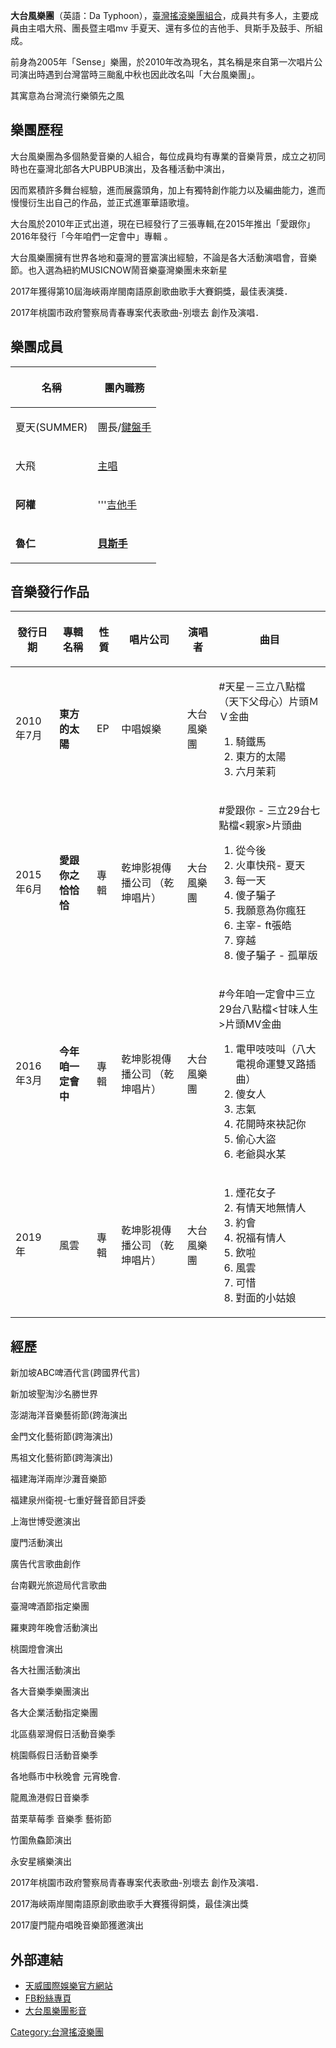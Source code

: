 {{多個問題|
{{Unreferenced|time=2021-08-12T01:37:47+00:00}}
{{autobiography|time=2020-12-01}}
{{trivia|time=2020-12-01}}
{{notability unreferenced|time=2020-12-01}}
}}
{{藝人
| 姓名 = 大台風樂團
| 類型 = 樂團
| 圖片 = 
| 圖片簡介 = 
| 英文名 = Da Typhoon
| 音樂類型 = {{unbulleted list|[[華語搖滾音樂|華語搖滾音樂]]|[[台語搖滾音樂|台語搖滾音樂]]}}
| 出道日期 = 2010年
| 活躍年代 = 2005年至今
| 唱片公司 = 乾坤影視傳播公司（乾坤唱片）
| 經紀公司 = 天威國際娛樂媒體有限公司
| 網站 = [http://www.voilatw888.com/ 天威國際娛樂官方網站]<br>[https://www.facebook.com/voilatw888/ FB粉絲專頁]
| 相關團體 = 
| 現任成員 = {{unbulleted list|大飛（主唱）|夏天（主唱、團長、KB手）| }}
| imdb = 
}}
'''大台風樂團'''（英語：Da Typhoon），[[臺灣|臺灣]][[樂團|搖滾樂團組合]]，成員共有多人，主要成員由主唱大飛、團長暨主唱mv 手夏天、還有多位的吉他手、貝斯手及鼓手、所組成。

前身為2005年「Sense」樂團，於2010年改為現名，其名稱是來自第一次唱片公司演出時遇到台灣當時三颱亂中秋也因此改名叫「大台風樂團」。

其寓意為台灣流行樂領先之風

== 樂團歷程 ==
大台風樂團為多個熱愛音樂的人組合，每位成員均有專業的音樂背景，成立之初同時也在臺灣北部各大PUBPUB演出，及各種活動中演出，

因而累積許多舞台經驗，進而展露頭角，加上有獨特創作能力以及編曲能力，進而慢慢衍生出自己的作品，並正式進軍華語歌壇。

大台風於2010年正式出道，現在已經發行了三張專輯,在2015年推出「愛跟你」2016年發行「今年咱們一定會中」專輯 。

大台風樂團擁有世界各地和臺灣的豐富演出經驗，不論是各大活動演唱會，音樂節。也入選為紐約MUSICNOW鬧音樂臺灣樂團未來新星

2017年獲得第10屆海峽兩岸閩南語原創歌曲歌手大賽銅獎，最佳表演獎．

2017年桃園市政府警察局青春專案代表歌曲-別壞去 創作及演唱．

== 樂團成員 ==
{| class="wikitable sortable"
!名稱                                        
!團內職務                   
|-
!夏天(SUMMER)                          
!團長/[[键盘手|鍵盤手]]                                                                    
|-
!大飛            
![[歌手|主唱]]                                      
|-
|         '''阿權'''
|       '''[[吉他手|吉他手]]
|-
|         '''魯仁'''
|       '''[[贝斯手|貝斯手]]'''
|}

== 音樂發行作品 ==
{| class="wikitable sortable"

! 發行日期 
! 專輯名稱 
! 性質 
! 唱片公司 
! 演唱者 
! 曲目
|-
|2010年7月
|'''東方的太陽'''
|EP
|中唱娛樂
|大台風樂團     
|#天星－三立八點檔（天下父母心）片頭ＭＶ金曲
#騎鐵馬
#東方的太陽
#六月茉莉
|-
| 2015年6月 
| '''愛跟你之恰恰恰''' 
| 專輯 
|乾坤影視傳播公司
（乾坤唱片）
| 大台風樂團 
|#愛跟你 - 三立29台七點檔<親家>片頭曲
#從今後
# 火車快飛- 夏天 
#每一天
#傻子騙子
# 我願意為你瘋狂
#主宰- ft張皓
#穿越
#傻子騙子 - 孤單版
|-
|2016年3月
|'''今年咱一定會中'''
|專輯
|乾坤影視傳播公司
（乾坤唱片）
|大台風樂團
|#今年咱一定會中三立29台八點檔<甘味人生>片頭MV金曲
#電甲吱吱叫（八大電視命運雙叉路插曲）
#傻女人
#志氣
#花開時來袂記你
#偷心大盜
#老爺與水某
|-
|2019年
|風雲
|專輯
|乾坤影視傳播公司
（乾坤唱片）
|大台風樂團
|
#煙花女子
#有情天地無情人
#約會
#祝福有情人
#飲啦
#風雲
#可惜
#對面的小姑娘
|}

== 經歷 ==
新加坡ABC啤酒代言(跨國界代言)

新加坡聖淘沙名勝世界

澎湖海洋音樂藝術節(跨海演出

金門文化藝術節(跨海演出)

馬祖文化藝術節(跨海演出)

福建海洋兩岸沙灘音樂節

福建泉州衛視-七重好聲音節目評委

上海世博受邀演出

廈門活動演出

廣告代言歌曲創作

台南觀光旅遊局代言歌曲

臺灣啤酒節指定樂團

羅東跨年晚會活動演出

桃園燈會演出

各大社團活動演出

各大音樂季樂團演出

各大企業活動指定樂團

北區翡翠灣假日活動音樂季

桃園縣假日活動音樂季

各地縣市中秋晚會 元宵晚會.

龍鳳漁港假日音樂季

苗栗草莓季 音樂季 藝術節

竹圍魚鱻節演出

永安星繽樂演出

2017年桃園市政府警察局青春專案代表歌曲-別壞去 創作及演唱．

2017海峽兩岸閩南語原創歌曲歌手大賽獲得銅獎，最佳演出獎

2017廈門龍舟唱晚音樂節獲邀演出

== 外部連結 ==
* [http://www.voilatw888.com/ 天威國際娛樂官方網站]{{Wayback|url=http://www.voilatw888.com/ |date=20160803112616 }}
* [https://www.facebook.com/voilatw888/ FB粉絲專頁]
* [https://www.youtube.com/user/key6168/videos?view=0 大台風樂團影音]

[[Category:台灣搖滾樂團|Category:台灣搖滾樂團]]